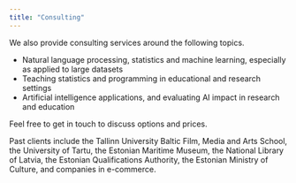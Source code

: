 ```yaml
---
title: "Consulting"
---
```


We also provide consulting services around the following topics.

- Natural language processing, statistics and machine learning, especially as applied to large datasets
- Teaching statistics and programming in educational and research settings
- Artificial intelligence applications, and evaluating AI impact in research and education

Feel free to get in touch to discuss options and prices. 

Past clients include the Tallinn University Baltic Film, Media and Arts School, the University of Tartu, the Estonian Maritime Museum, the National Library of Latvia, the Estonian Qualifications Authority, the Estonian Ministry of Culture, and companies in e-commerce.
